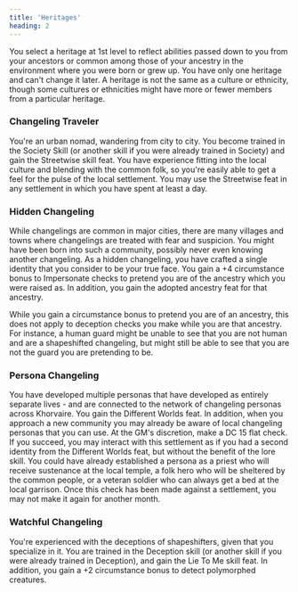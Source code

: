 ```yaml
---
title: 'Heritages'
heading: 2
---
```


You select a heritage at 1st level to reflect abilities passed down to you from your ancestors or common among those of your ancestry in the environment where you were born or grew up. You have only one heritage and can't change it later. A heritage is not the same as a culture or ethnicity, though some cultures or ethnicities might have more or fewer members from a particular heritage.

### Changeling Traveler
You're an urban nomad, wandering from city to city. You become trained in the Society Skill (or another skill if you were already trained in Society) and gain the Streetwise skill feat. You have experience fitting into the local culture and blending with the common folk, so you're easily able to get a feel for the pulse of the local settlement. You may use the Streetwise feat in any settlement in which you have spent at least a day.

### Hidden Changeling
While changelings are common in major cities, there are many villages and towns where changelings are treated with fear and suspicion. You might have been born into such a community, possibly never even knowing another changeling. As a hidden changeling, you have crafted a single identity that you consider to be your true face. You gain a +4 circumstance bonus to Impersonate checks to pretend you are of the ancestry which you were raised as. In addition, you gain the adopted ancestry feat for that ancestry.

While you gain a circumstance bonus to pretend you are of an ancestry, this does not apply to deception checks you make while you are that ancestry. For instance, a human guard might be unable to see that you are not human and are a shapeshifted changeling, but might still be able to see that you are not the guard you are pretending to be.

### Persona Changeling
You have developed multiple personas that have developed as entirely separate lives - and are connected to the network of changeling personas across Khorvaire. You gain the Different Worlds feat. In addition, when you approach a new community you may already be aware of local changeling personas that you can use. At the GM's discretion, make a DC 15 flat check. If you succeed, you may interact with this settlement as if you had a second identity from the Different Worlds feat, but without the benefit of the lore skill. You could have already established a persona as a priest who will receive sustenance at the local temple, a folk hero who will be sheltered by the common people, or a veteran soldier who can always get a bed at the local garrison. Once this check has been made against a settlement, you may not make it again for another month.

### Watchful Changeling
You're experienced with the deceptions of shapeshifters, given that you specialize in it. You are trained in the Deception skill (or another skill if you were already trained in Deception), and gain the Lie To Me skill feat. In addition, you gain a +2 circumstance bonus to detect polymorphed creatures.

